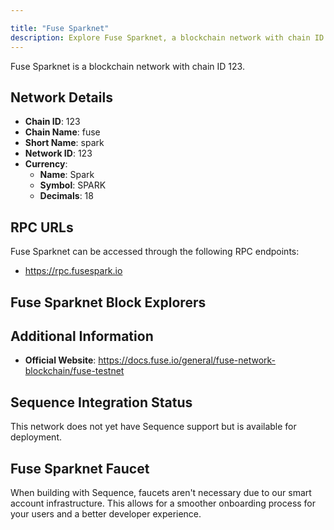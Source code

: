 ```yaml
---

title: "Fuse Sparknet"
description: Explore Fuse Sparknet, a blockchain network with chain ID 123. Learn about its native currency, Spark, and how to interact with the network.
---
```




Fuse Sparknet is a blockchain network with chain ID 123.

## Network Details

- **Chain ID**: 123
- **Chain Name**: fuse
- **Short Name**: spark
- **Network ID**: 123
- **Currency**: 
  - **Name**: Spark
  - **Symbol**: SPARK
  - **Decimals**: 18

## RPC URLs

Fuse Sparknet can be accessed through the following RPC endpoints:

- https://rpc.fusespark.io

## Fuse Sparknet Block Explorers



## Additional Information

- **Official Website**: https://docs.fuse.io/general/fuse-network-blockchain/fuse-testnet

## Sequence Integration Status

This network does not yet have Sequence support but is available for deployment.

## Fuse Sparknet Faucet

When building with Sequence, faucets aren't necessary due to our smart account infrastructure. This allows for a smoother onboarding process for your users and a better developer experience.
